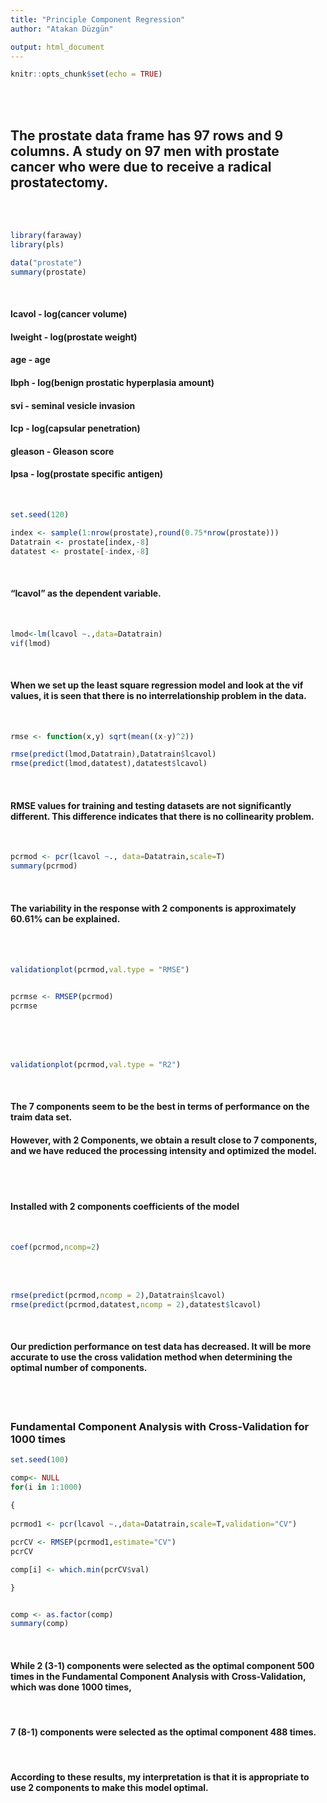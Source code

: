 ```yaml
---
title: "Principle Component Regression"
author: "Atakan Düzgün"

output: html_document
---
```


```r
knitr::opts_chunk$set(echo = TRUE)
```

<br>
<br>

## The prostate data frame has 97 rows and 9 columns. A study on 97 men with prostate cancer who were due to receive a radical prostatectomy.

<br>
<br>

```r
library(faraway)
library(pls)

data("prostate")
summary(prostate)
```

<br>

#### lcavol  - log(cancer volume)
#### lweight - log(prostate weight)
#### age     - age
#### lbph    - log(benign prostatic hyperplasia amount)
#### svi     - seminal vesicle invasion
#### lcp     - log(capsular penetration)
#### gleason - Gleason score
#### lpsa    - log(prostate specific antigen)


<br>

```r
set.seed(120)

index <- sample(1:nrow(prostate),round(0.75*nrow(prostate)))
Datatrain <- prostate[index,-8]
datatest <- prostate[-index,-8]


```

<br>

#### "lcavol" as the dependent variable.

<br>


```r
lmod<-lm(lcavol ~.,data=Datatrain)
vif(lmod)
```

<br>

#### When we set up the least square regression model and look at the vif values, it is seen that there is no interrelationship problem in the data.

<br>

```r
rmse <- function(x,y) sqrt(mean((x-y)^2))

rmse(predict(lmod,Datatrain),Datatrain$lcavol)
rmse(predict(lmod,datatest),datatest$lcavol)

```

<br>

#### RMSE values for training and testing datasets are not significantly different. This difference indicates that there is no collinearity problem.

<br>

```r
pcrmod <- pcr(lcavol ~., data=Datatrain,scale=T)
summary(pcrmod)

```

<br>

#### The variability in the response with 2 components is approximately 60.61% can be explained.


<br>
<br>

```r
validationplot(pcrmod,val.type = "RMSE")


pcrmse <- RMSEP(pcrmod)
pcrmse
```



<br>
<br>
<br>


```r
validationplot(pcrmod,val.type = "R2")

```
<br>

#### The 7 components seem to be the best in terms of performance on the traim data set.

#### However, with 2 Components, we obtain a result close to 7 components, and we have reduced the processing intensity and optimized the model.




<br>
<br>

#### Installed with 2 components coefficients of the model

<br>

```r
coef(pcrmod,ncomp=2)
```

<br>
<br>

```r
rmse(predict(pcrmod,ncomp = 2),Datatrain$lcavol)
rmse(predict(pcrmod,datatest,ncomp = 2),datatest$lcavol)
```
<br>

#### Our prediction performance on test data has decreased. It will be more accurate to use the cross validation method when determining the optimal number of components.


<br>
<br>



### Fundamental Component Analysis with Cross-Validation for 1000 times

```r
set.seed(100)

comp<- NULL
for(i in 1:1000) 
  
{
  
pcrmod1 <- pcr(lcavol ~.,data=Datatrain,scale=T,validation="CV")

pcrCV <- RMSEP(pcrmod1,estimate="CV")
pcrCV

comp[i] <- which.min(pcrCV$val) 

}


comp <- as.factor(comp)
summary(comp)
```
<br>

#### While 2 (3-1) components were selected as the optimal component 500 times in the Fundamental Component Analysis with Cross-Validation, which was done 1000 times,

<br>

#### 7 (8-1) components were selected as the optimal component 488 times.

<br>

#### According to these results, my interpretation is that it is appropriate to use 2 components to make this model optimal.

